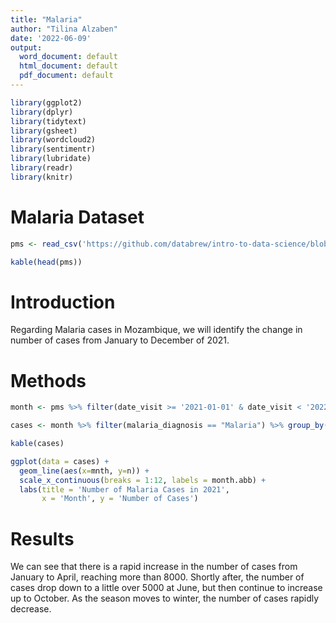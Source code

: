 ```yaml
---
title: "Malaria"
author: "Tilina Alzaben"
date: '2022-06-09'
output:
  word_document: default
  html_document: default
  pdf_document: default
---
```


```r
library(ggplot2)
library(dplyr)
library(tidytext)
library(gsheet)
library(wordcloud2)
library(sentimentr)
library(lubridate)
library(readr)
library(knitr)
```

# Malaria Dataset
```r
pms <- read_csv('https://github.com/databrew/intro-to-data-science/blob/main/data/pms.csv?raw=true')

kable(head(pms))
```

# Introduction 
Regarding Malaria cases in Mozambique, we will identify the change in number of cases from January to December of 2021.

# Methods 
```r
month <- pms %>% filter(date_visit >= '2021-01-01' & date_visit < '2022-01-01') %>% mutate(mnth = month(date_visit))

cases <- month %>% filter(malaria_diagnosis == "Malaria") %>% group_by(mnth) %>% tally()

kable(cases)

ggplot(data = cases) +
  geom_line(aes(x=mnth, y=n)) + 
  scale_x_continuous(breaks = 1:12, labels = month.abb) + 
  labs(title = 'Number of Malaria Cases in 2021', 
       x = 'Month', y = 'Number of Cases')
```

# Results
We can see that there is a rapid increase in the number of cases from January to April, reaching more than 8000. Shortly after, the number of cases drop down to a little over 5000 at June, but then continue to increase up to October. As the season moves to winter, the number of cases rapidly decrease. 



